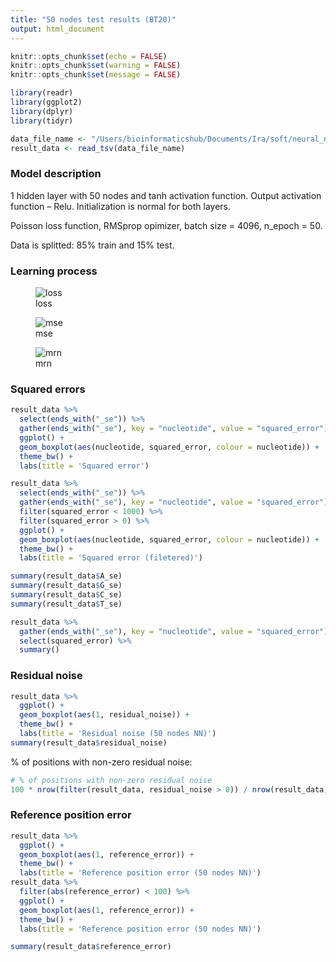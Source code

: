 ```yaml
---
title: "50 nodes test results (BT20)"
output: html_document
---
```


```r
knitr::opts_chunk$set(echo = FALSE)
knitr::opts_chunk$set(warning = FALSE)
knitr::opts_chunk$set(message = FALSE)
```

```r
library(readr)
library(ggplot2)
library(dplyr)
library(tidyr)

data_file_name <- "/Users/bioinformaticshub/Documents/Ira/soft/neural_net/50nodes_BT20_test.tsv"
result_data <- read_tsv(data_file_name)
```

### Model description

1 hidden layer with 50 nodes and tanh activation function. Output activation function -- Relu. Initialization is normal for both layers.

Poisson loss function, RMSprop opimizer, batch size = 4096, n_epoch = 50. 

Data is splitted: 85% train and 15% test.

### Learning process

![loss](/Users/bioinformaticshub/Documents/Ira/soft/neural_net/plots/test_50_BT20/50nodes_learning_BT20_loss.png)

![mse](/Users/bioinformaticshub/Documents/Ira/soft/neural_net/plots/test_50_BT20/50nodes_learning_BT20_mse.png)

![mrn](/Users/bioinformaticshub/Documents/Ira/soft/neural_net/plots/test_50_BT20/50nodes_learning_BT20_mrn.png)

### Squared errors

```r
result_data %>%
  select(ends_with("_se")) %>%
  gather(ends_with("_se"), key = "nucleotide", value = "squared_error") %>%
  ggplot() +
  geom_boxplot(aes(nucleotide, squared_error, colour = nucleotide)) +
  theme_bw() +
  labs(title = 'Squared error')

result_data %>%
  select(ends_with("_se")) %>%
  gather(ends_with("_se"), key = "nucleotide", value = "squared_error") %>%
  filter(squared_error < 1000) %>%
  filter(squared_error > 0) %>%
  ggplot() +
  geom_boxplot(aes(nucleotide, squared_error, colour = nucleotide)) +
  theme_bw() +
  labs(title = 'Squared error (filetered)')
```

```r
summary(result_data$A_se)
summary(result_data$G_se)
summary(result_data$C_se)
summary(result_data$T_se)

result_data %>%
  gather(ends_with("_se"), key = "nucleotide", value = "squared_error") %>%
  select(squared_error) %>%
  summary()
```

### Residual noise

```r
result_data %>%
  ggplot() +
  geom_boxplot(aes(1, residual_noise)) +
  theme_bw() +
  labs(title = 'Residual noise (50 nodes NN)')
summary(result_data$residual_noise)
```

% of positions with non-zero residual noise:

```r
# % of positions with non-zero residual noise
100 * nrow(filter(result_data, residual_noise > 0)) / nrow(result_data)
```

### Reference position error

```r
result_data %>%
  ggplot() +
  geom_boxplot(aes(1, reference_error)) +
  theme_bw() +
  labs(title = 'Reference position error (50 nodes NN)')
result_data %>%
  filter(abs(reference_error) < 100) %>%
  ggplot() +
  geom_boxplot(aes(1, reference_error)) +
  theme_bw() +
  labs(title = 'Reference position error (50 nodes NN)')
```

```r
summary(result_data$reference_error)
```

```r
```